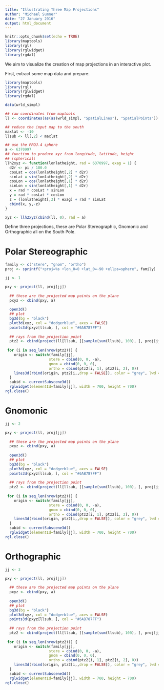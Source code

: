 ```yaml
---
title: "Illustrating Three Map Projections"
author: "Michael Sumner"
date: "27 January 2016"
output: html_document
---
```


```r
knitr::opts_chunk$set(echo = TRUE)
library(maptools)
library(rgl)
library(rglwidget)
library(rgdal)

```

We aim to visualize the creation of map projections in an interactive plot. 

First, extract some map data and prepare. 

```r
library(maptools)
library(rgl)
library(rglwidget)
library(rgdal)

data(wrld_simpl)

## raw coordinates from maptools
ll <- coordinates(as(as(wrld_simpl, "SpatialLines"), "SpatialPoints"))

## reduce the input map to the south
maxlat <- -10
llsub <- ll[,2] < maxlat

## use the PROJ.4 sphere
a <- 6370997
## function to produce xyz from longitude, latitude, height
## (spherical)
llh2xyz <- function(lonlatheight, rad = 6370997, exag = 1) {
  d2r <- pi / 180.0
  cosLat = cos(lonlatheight[,2] * d2r)
  sinLat = sin(lonlatheight[,2] * d2r)
  cosLon = cos(lonlatheight[,1] * d2r)
  sinLon = sin(lonlatheight[,1] * d2r)
  x = rad * cosLat * sinLon
  y = rad * cosLat * cosLon
  z = (lonlatheight[,3] * exag) + rad * sinLat
  cbind(x, y,-z)
}

xyz <- llh2xyz(cbind(ll, 0), rad = a)

```

Define three projections, these are Polar Stereographic, Gnomonic and Orthographic all on the South Pole. 

# Polar Stereographic

```r
family <- c("stere", "gnom", "ortho")
proj <- sprintf("+proj=%s +lon_0=0 +lat_0=-90 +ellps=sphere", family)

jj <- 1

pxy <- project(ll, proj[jj])
  
  ## these are the projected map points on the plane
  pxyz <- cbind(pxy, a)
  
  open3d()
  ## plot 
  bg3d(bg = "black")
  plot3d(xyz, col = "dodgerblue", axes = FALSE)
  points3d(pxyz[llsub, ], col = "#6AB787FF")
  
  ## rays from the projection point
  ptz2 <- cbind(project(ll[llsub, ][sample(sum(llsub), 100), ], proj[jj]), a)
 
 for (i in seq_len(nrow(ptz2))) {
    origin <- switch(family[jj], 
                    stere = cbind(0, 0, -a), 
                    gnom = cbind(0, 0, 0), 
                    ortho = cbind(ptz2[i, 1], ptz2[i, 2], 0))
    lines3d(rbind(origin, ptz2[i,,drop = FALSE]), color = "grey", lwd =1)
  }
  subid <- currentSubscene3d()
  rglwidget(elementId=family[jj], width = 700, height = 700)
rgl.close()
```


# Gnomonic

```r
jj <- 2

pxy <- project(ll, proj[jj])
  
  ## these are the projected map points on the plane
  pxyz <- cbind(pxy, a)
  
  open3d()
  ## plot 
  bg3d(bg = "black")
  plot3d(xyz, col = "dodgerblue", axes = FALSE)
  points3d(pxyz[llsub, ], col = "#6AB787FF")
  
  ## rays from the projection point
  ptz2 <- cbind(project(ll[llsub, ][sample(sum(llsub), 100), ], proj[jj]), a)
 
 for (i in seq_len(nrow(ptz2))) {
    origin <- switch(family[jj], 
                    stere = cbind(0, 0, -a), 
                    gnom = cbind(0, 0, 0), 
                    ortho = cbind(ptz2[i, 1], ptz2[i, 2], 0))
    lines3d(rbind(origin, ptz2[i,,drop = FALSE]), color = "grey", lwd =1)
  }
  subid <- currentSubscene3d()
  rglwidget(elementId=family[jj], width = 700, height = 700)
rgl.close()
```

# Orthographic 

```r

jj <- 3

pxy <- project(ll, proj[jj])
  
  ## these are the projected map points on the plane
  pxyz <- cbind(pxy, a)
  
  open3d()
  ## plot 
  bg3d(bg = "black")
  plot3d(xyz, col = "dodgerblue", axes = FALSE)
  points3d(pxyz[llsub, ], col = "#6AB787FF")
  
  ## rays from the projection point
  ptz2 <- cbind(project(ll[llsub, ][sample(sum(llsub), 100), ], proj[jj]), a)
 
 for (i in seq_len(nrow(ptz2))) {
    origin <- switch(family[jj], 
                    stere = cbind(0, 0, -a), 
                    gnom = cbind(0, 0, 0), 
                    ortho = cbind(ptz2[i, 1], ptz2[i, 2], 0))
    lines3d(rbind(origin, ptz2[i,,drop = FALSE]), color = "grey", lwd =1)
  }
  subid <- currentSubscene3d()
  rglwidget(elementId=family[jj], width = 700, height = 700)
rgl.close()


```

